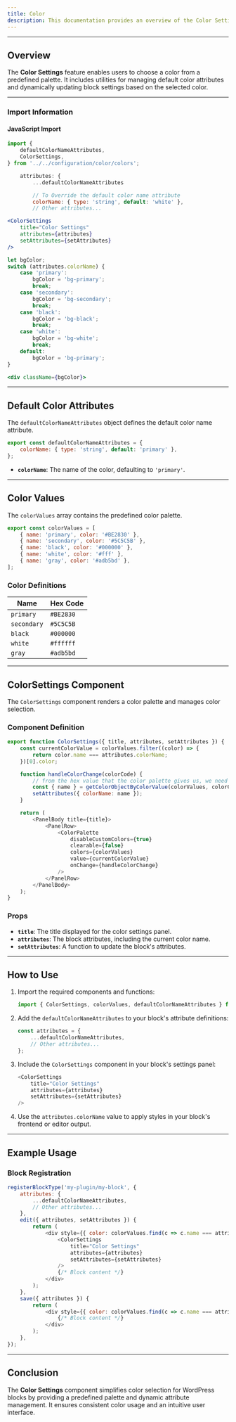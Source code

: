 ```yaml
---
title: Color
description: This documentation provides an overview of the Color Settings component, which allows users to select predefined colors for custom WordPress blocks.
---
```




<Color />


---

## Overview

The **Color Settings** feature enables users to choose a color from a predefined palette. It includes utilities for managing default color attributes and dynamically updating block settings based on the selected color.

---

### Import Information

#### JavaScript Import

```jsx
import {
    defaultColorNameAttributes,
    ColorSettings,
} from '../../configuration/color/colors';
```

```jsx
    attributes: {
        ...defaultColorNameAttributes

        // To Override the default color name attribute
        colorName: { type: 'string', default: 'white' },
        // Other attributes...
```

```jsx
<ColorSettings
    title="Color Settings"
    attributes={attributes}
    setAttributes={setAttributes}
/>
```

```jsx
let bgColor;
switch (attributes.colorName) {
    case 'primary':
        bgColor = 'bg-primary';
        break;
    case 'secondary':
        bgColor = 'bg-secondary';
        break;
    case 'black':
        bgColor = 'bg-black';
        break;
    case 'white':
        bgColor = 'bg-white';
        break;
    default:
        bgColor = 'bg-primary';
}
```

```jsx
<div className={bgColor}>
```


---

## Default Color Attributes

The `defaultColorNameAttributes` object defines the default color name attribute.

```javascript
export const defaultColorNameAttributes = {
    colorName: { type: 'string', default: 'primary' },
};
```

- **`colorName`**: The name of the color, defaulting to `'primary'`.

---

## Color Values

The `colorValues` array contains the predefined color palette.

```javascript
export const colorValues = [
    { name: 'primary', color: '#BE2830' },
    { name: 'secondary', color: '#5C5C5B' },
    { name: 'black', color: '#000000' },
    { name: 'white', color: '#fff' },
    { name: 'gray', color: '#adb5bd' },
];
```

### Color Definitions

| Name       | Hex Code   |
|------------|------------|
| `primary`  | `#BE2830`  |
| `secondary`| `#5C5C5B`  |
| `black`    | `#000000`  |
| `white`    | `#ffffff`  |
| `gray`     | `#adb5bd`  |

---

## ColorSettings Component

The `ColorSettings` component renders a color palette and manages color selection.

### Component Definition

```javascript
export function ColorSettings({ title, attributes, setAttributes }) {
    const currentColorValue = colorValues.filter((color) => {
        return color.name === attributes.colorName;
    })[0].color;

    function handleColorChange(colorCode) {
        // from the hex value that the color palette gives us, we need to find its color name
        const { name } = getColorObjectByColorValue(colorValues, colorCode);
        setAttributes({ colorName: name });
    }

    return (
        <PanelBody title={title}>
            <PanelRow>
                <ColorPalette
                    disableCustomColors={true}
                    clearable={false}
                    colors={colorValues}
                    value={currentColorValue}
                    onChange={handleColorChange}
                />
            </PanelRow>
        </PanelBody>
    );
}
```

### Props

- **`title`**: The title displayed for the color settings panel.
- **`attributes`**: The block attributes, including the current color name.
- **`setAttributes`**: A function to update the block's attributes.

---

## How to Use

1. Import the required components and functions:

    ```javascript
    import { ColorSettings, colorValues, defaultColorNameAttributes } from './path-to-your-file';
    ```

2. Add the `defaultColorNameAttributes` to your block's attribute definitions:

    ```javascript
    const attributes = {
        ...defaultColorNameAttributes,
        // Other attributes...
    };
    ```

3. Include the `ColorSettings` component in your block's settings panel:

    ```javascript
    <ColorSettings
        title="Color Settings"
        attributes={attributes}
        setAttributes={setAttributes}
    />
    ```

4. Use the `attributes.colorName` value to apply styles in your block's frontend or editor output.

---

## Example Usage

### Block Registration

```javascript
registerBlockType('my-plugin/my-block', {
    attributes: {
        ...defaultColorNameAttributes,
        // Other attributes...
    },
    edit({ attributes, setAttributes }) {
        return (
            <div style={{ color: colorValues.find(c => c.name === attributes.colorName).color }}>
                <ColorSettings
                    title="Color Settings"
                    attributes={attributes}
                    setAttributes={setAttributes}
                />
                {/* Block content */}
            </div>
        );
    },
    save({ attributes }) {
        return (
            <div style={{ color: colorValues.find(c => c.name === attributes.colorName).color }}>
                {/* Block content */}
            </div>
        );
    },
});
```

---

## Conclusion

The **Color Settings** component simplifies color selection for WordPress blocks by providing a predefined palette and dynamic attribute management. It ensures consistent color usage and an intuitive user interface.
